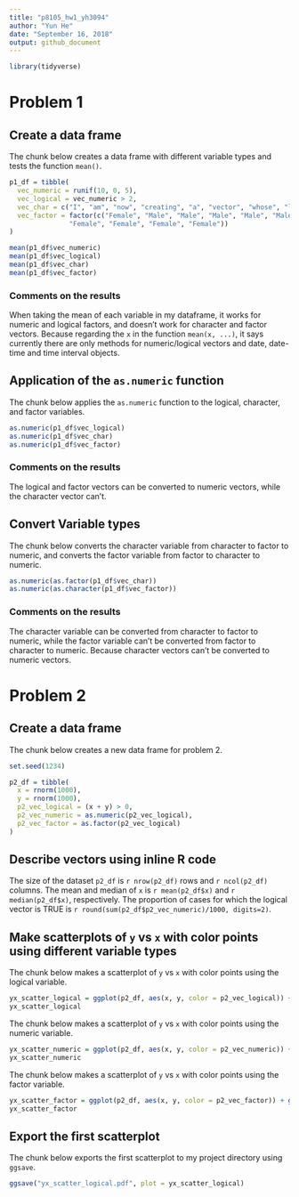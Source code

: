 ```yaml
---
title: "p8105_hw1_yh3094"
author: "Yun He"
date: "September 16, 2018"
output: github_document
---
```


```r
library(tidyverse)
```

# Problem 1

## Create a data frame

The chunk below creates a data frame with different variable types and tests the function `mean()`.

```r
p1_df = tibble(
  vec_numeric = runif(10, 0, 5),
  vec_logical = vec_numeric > 2,
  vec_char = c("I", "am", "now", "creating", "a", "vector", "whose", "length", "is", "10"),
  vec_factor = factor(c("Female", "Male", "Male", "Male", "Male", "Male", 
               "Female", "Female", "Female", "Female"))
)

mean(p1_df$vec_numeric)
mean(p1_df$vec_logical)
mean(p1_df$vec_char)
mean(p1_df$vec_factor)
```

### Comments on the results

When taking the mean of each variable in my dataframe, it works for numeric and logical factors, and doesn't work for character and factor vectors. Because regarding the `x` in the function `mean(x, ...)`, it says currently there are only methods for numeric/logical vectors and date, date-time and time interval objects.

## Application of the `as.numeric` function 

The chunk below applies the `as.numeric` function to the logical, character, and factor variables.

```r
as.numeric(p1_df$vec_logical)
as.numeric(p1_df$vec_char)
as.numeric(p1_df$vec_factor)
```

### Comments on the results

The logical and factor vectors can be converted to numeric vectors, while the character vector can't. 

## Convert Variable types

The chunk below converts the character variable from character to factor to numeric, and converts the factor variable from factor to character to numeric.

```r
as.numeric(as.factor(p1_df$vec_char))
as.numeric(as.character(p1_df$vec_factor))
```

### Comments on the results

The character variable can be converted from character to factor to numeric, while the factor variable can't be converted from factor to character to numeric. Because character vectors can't be converted to numeric vectors. 

# Problem 2

## Create a data frame

The chunk below creates a new data frame for problem 2.

```r
set.seed(1234)

p2_df = tibble(
  x = rnorm(1000),
  y = rnorm(1000),
  p2_vec_logical = (x + y) > 0,
  p2_vec_numeric = as.numeric(p2_vec_logical),
  p2_vec_factor = as.factor(p2_vec_logical)
)
```

## Describe vectors using inline R code

The size of the dataset `p2_df` is `r nrow(p2_df)` rows and `r ncol(p2_df)` columns. 
The mean and median of `x` is `r mean(p2_df$x)` and `r median(p2_df$x)`, respectively.
The proportion of cases for which the logical vector is TRUE is `r round(sum(p2_df$p2_vec_numeric)/1000, digits=2)`.

## Make scatterplots of `y` vs `x` with color points using different variable types

The chunk below makes a scatterplot of `y` vs `x` with color points using the logical variable.

```r
yx_scatter_logical = ggplot(p2_df, aes(x, y, color = p2_vec_logical)) + geom_point()
yx_scatter_logical
```

The chunk below makes a scatterplot of `y` vs `x` with color points using the numeric variable.

```r
yx_scatter_numeric = ggplot(p2_df, aes(x, y, color = p2_vec_numeric)) + geom_point()
yx_scatter_numeric
```

The chunk below makes a scatterplot of `y` vs `x` with color points using the factor variable.

```r
yx_scatter_factor = ggplot(p2_df, aes(x, y, color = p2_vec_factor)) + geom_point()
yx_scatter_factor
```

## Export the first scatterplot

The chunk below exports the first scatterplot to my project directory using `ggsave`.

```r
ggsave("yx_scatter_logical.pdf", plot = yx_scatter_logical)
```

